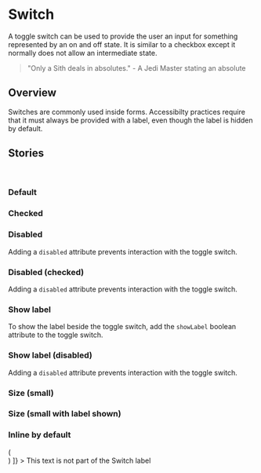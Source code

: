 

<Meta title="Components/Switch" component={Switch}></Meta>

# Switch

A toggle switch can be used to provide the user an input for something represented by an on and off
state. It is similar to a checkbox except it normally does not allow an intermediate state.

> "Only a Sith deals in absolutes." - A Jedi Master stating an absolute

## Overview

Switches are commonly used inside forms. Accessibilty practices require that it must always be
provided with a label, even though the label is hidden by default.

<Story name="Demo">
  <Switch label="My label" />
</Story>

<Props of={Switch} />

## Stories

<br />

### Default

<Preview>
  <Story name='Default'>
    <Switch label="Toggle Switch" />
  </Story>
</Preview>

### Checked

<Preview>
  <Story name='Checked'>
    <Switch checked label="Toggle Switch" />
  </Story>
</Preview>

### Disabled

Adding a `disabled` attribute prevents interaction with the toggle switch.

<Preview>
  <Story name='Disabled'>
    <Switch disabled label="Toggle Switch" />
  </Story>
</Preview>

### Disabled (checked)

Adding a `disabled` attribute prevents interaction with the toggle switch.

<Preview>
  <Story name='Disabled but checked'>
    <Switch disabled checked label="Toggle Switch" />
  </Story>
</Preview>

### Show label

To show the label beside the toggle switch, add the `showLabel` boolean attribute to the toggle
switch.

<Preview>
  <Story name='Default with label shown'>
    <Switch showLabel label="Toggle Switch" />
  </Story>
</Preview>

### Show label (disabled)

Adding a `disabled` attribute prevents interaction with the toggle switch.

<Preview>
  <Story name='Disabled with label shown'>
    <Switch disabled showLabel label="Toggle Switch" />
  </Story>
</Preview>

### Size (small)

<Preview>
  <Story name='Small size'>
    <Switch size="small" label="Toggle Switch" />
  </Story>
</Preview>

### Size (small with label shown)

<Preview>
  <Story name='Small size with label'>
    <Switch size="small" showLabel label="Toggle Switch" />
  </Story>
</Preview>

### Inline by default

<Preview>
  <Story
    name='As inline element'
    decorators={[
      (StoryFn) => (<div><StoryFn /></div>)
    ]}
  >
    <Fragment>
      <Switch showLabel label="Toggle Switch" /> This text is not part of the Switch label
    </Fragment>
  </Story>
</Preview>
